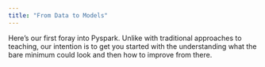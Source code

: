 ```yaml
---
title: "From Data to Models"
---
```


Here's our first foray into Pyspark. Unlike with traditional approaches to teaching, our intention is to get you started with the understanding what the bare minimum could look and then how to improve from there.

